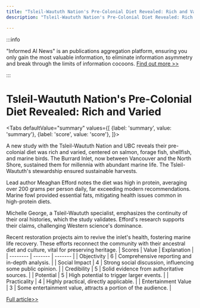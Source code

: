 ```yaml
---
title: "Tsleil-Waututh Nation's Pre-Colonial Diet Revealed: Rich and Varied"
description: "Tsleil-Waututh Nation's Pre-Colonial Diet Revealed: Rich and Varied"

---
```



:::info

"Informed AI News" is an publications aggregation platform, ensuring you only gain the most valuable information, to eliminate information asymmetry and break through the limits of information cocoons.  [Find out more >>](/)

:::

# Tsleil-Waututh Nation's Pre-Colonial Diet Revealed: Rich and Varied


<Tabs
	defaultValue="summary"
	values={[
	{label: 'summary', value: 'summary'},
	{label: 'score', value: 'score'},
]}>
<TabItem value="summary">


A new study with the Tsleil-Waututh Nation and UBC reveals their pre-colonial diet was rich and varied, centered on salmon, forage fish, shellfish, and marine birds. The Burrard Inlet, now between Vancouver and the North Shore, sustained them for millennia with abundant marine life. The Tsleil-Waututh's stewardship ensured sustainable harvests.

Lead author Meaghan Efford notes the diet was high in protein, averaging over 200 grams per person daily, far exceeding modern recommendations. Marine fowl provided essential fats, mitigating health issues common in high-protein diets.

Michelle George, a Tsleil-Waututh specialist, emphasizes the continuity of their oral histories, which the study validates. Efford's research supports their claims, challenging Western science's dominance.

Recent restoration projects aim to revive the inlet's health, fostering marine life recovery. These efforts reconnect the community with their ancestral diet and culture, vital for preserving heritage.
</TabItem>
<TabItem value="score">
	| Scores     | Value   | Explanation |
	| -------- | ------- | ------- |
	| Objectivity  | 6    | Comprehensive reporting and in-depth analysis.    |
	| Social Impact | 4     | Strong social discussion, influencing some public opinion.    |
	| Credibility    | 5    | Solid evidence from authoritative sources.    |
	| Potential    | 5    | High potential to trigger larger events.    |
	| Practicality    | 4    | Highly practical, directly applicable.    |
	| Entertainment Value    | 3    | Some entertainment value, attracts a portion of the audience.    |
</TabItem>
</Tabs>

[Full article>>](https://ici.radio-canada.ca/rci/en/news/2097865/new-study-confirms-tsleil-waututh-nations-rich-pre-colonial-diet)
